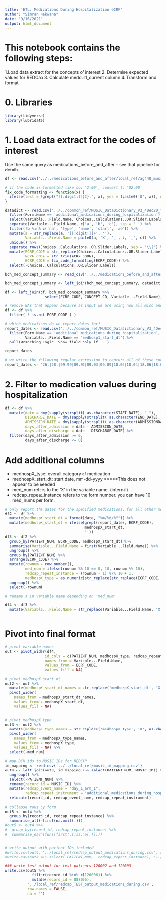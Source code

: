 ```yaml
---
title: 'ETL: Medications During Hospitalization eCRF'
author: "Simran Makwana"
date: "9/16/2021"
output: html_document
---
```


# This notebook contains the following steps:
1.Load data extract for the concepts of interest
2. Determine expected values for REDCap 
3. Calculate medcur1_current column
4. Transform and format

# 0. Libraries
```r
library(tidyverse)
library(lubridate)
```

# 1. Load data extract for the codes of interest
Use the same query as medications_before_and_after -- see that pipeline for details
```r

df <- read.csv('../../medications_before_and_after/local_ref/ag440_music_meds_nov21.csv')

# if the code is formatted like so: '2.00', convert to '02.00'
fix_code_formatting <- function(x) {
  ifelse(test = !grepl("[[:digit:]]{2}.", x), yes = (paste0('0', x)), no = (x))
}

datadict <- read.csv('../../common_ref/MUSIC_DataDictionary_V3_4Dec20_final version_clean_0.csv') %>%
  filter(Form.Name == 'additional_medications_during_hospitalization') %>%
  select(Variable...Field.Name, Choices..Calculations..OR.Slider.Labels) %>%
  separate(Variable...Field.Name, c('a', 'b', 'c'), sep = '_') %>%
  filter(!b %in% c('na', 'type', 'name', 'start', 'ae')) %>%
  mutate(a = str_replace(a, '[[:digit:]]+', ''),
         Variable...Field.Name = paste0(a, 'X', '_', b, '_', c)) %>%
  unique() %>% 
  separate_rows(Choices..Calculations..OR.Slider.Labels, sep = '\\|') %>%
  mutate(ECRF_CODE = str_replace(Choices..Calculations..OR.Slider.Labels, ',.*$', ''),
         ECRF_CODE = str_trim(ECRF_CODE),
         ECRF_CODE = fix_code_formatting(ECRF_CODE)) %>%
  select(-Choices..Calculations..OR.Slider.Labels)

bch_med_concept_summary <- read_csv('../../medications_before_and_after/data/bch_med_concept_summary_toReview.csv')

bch_med_concept_summary <- left_join(bch_med_concept_summary, datadict, by = 'ECRF_CODE')

df <- left_join(df, bch_med_concept_summary %>% 
                  select(ECRF_CODE, CONCEPT_CD, Variable...Field.Name), by = 'CONCEPT_CD') 

# remove NAs that appear because as input we are using now all misc and all medications
df <- df %>%
  filter( ! is.na( ECRF_CODE ) )
```


```r
# which medications do we report dates for?
report_dates <- read.csv('../../common_ref/MUSIC_DataDictionary_V3_4Dec20_final version_clean_0.csv') %>%
  filter(Form.Name == 'additional_medications_during_hospitalization', 
         Variable...Field.Name == 'medhosp1_start_dt') %>%
  pull(Branching.Logic..Show.field.only.if....)

report_dates

# we write the following regular expression to capture all of these codes:
report_dates <- '26.|28.|99.99|09.99|09.03|09.09|18.03|18.04|18.06|18.09|18.10'
```

# 2. Filter to medication values during hospitalization

```r
df <- df %>%
  mutate(date = dmy(sapply(strsplit( as.character(START_DATE), " "), '[', 1)),
         DISCHARGE_DATE = dmy(sapply(strsplit( as.character(END_DATE), " "), '[', 1)),
         ADMISSION_DATE = dmy(sapply(strsplit( as.character(ADMISSIONDATE), " "), '[', 1)),
         days_after_admission = date - ADMISSION_DATE,
         days_after_discharge = date - DISCHARGE_DATE) %>%
  filter(days_after_admission >= 0,
         days_after_discharge <= 0)
```

# Add additional columns
- medhospX_type: overall category of medication
- medhospX_start_dt: start date, mm-dd-yyyy *****This does not appear to be needed
- med_num refers to the 'X' in the variable name. (internal)
- redcap_repeat_instance refers to the form number. you can have 10 med_nums per form.
```r

# only report the dates for the specified medications. for all other medications, medhosp_start_dt should be blank
df2 <- df %>% 
  mutate(medhospX_start_dt = format(date, "%m/%d/%Y")) %>%
  mutate(medhospX_start_dt = ifelse(grepl(report_dates, ECRF_CODE),
                                    medhospX_start_dt,
                                    ''))
df3 <- df2 %>%
  group_by(PATIENT_NUM, ECRF_CODE, medhospX_start_dt) %>%
  summarise(Variable...Field.Name = first(Variable...Field.Name)) %>%
  ungroup() %>%
  group_by(PATIENT_NUM) %>%
  arrange(ECRF_CODE) %>%
  mutate(rownum = row_number(),
         med_num = ifelse(rownum %% 10 == 0, 10, rownum %% 10),
         redcap_repeat_instance = (rownum - 1) %/% 10 + 1,
         medhospX_type = as.numeric(str_replace(str_replace(ECRF_CODE, '\\...', ''), '^0', ''))) %>%
  ungroup() %>%
  select(-rownum) 

# rename X in variable name depending on 'med_num'

df4 <- df3 %>%
  mutate(Variable...Field.Name = str_replace(Variable...Field.Name, 'X', as.character(med_num)))



```

# Pivot into final format
```r

# pivot variable names
out <- pivot_wider(df4,
                  id_cols = c(PATIENT_NUM, medhospX_type, redcap_repeat_instance, med_num, medhospX_start_dt),   
                  names_from = Variable...Field.Name,
                  values_from = ECRF_CODE,
                  values_fill = NA) 

# pivot medhospX_start_dt
out2 <- out %>%
  mutate(medhospX_start_dt_names = str_replace('medhospX_start_dt', 'X', as.character(med_num))) %>%
  pivot_wider(
    names_from = medhospX_start_dt_names,
    values_from = medhospX_start_dt,
    values_fill = NA)
  

# pivot medhospX_type
out3 <- out2 %>%
  mutate(medhospX_type_names = str_replace('medhospX_type', 'X', as.character(med_num))) %>%
  pivot_wider(
    names_from = medhospX_type_names,
    values_from = medhospX_type,
    values_fill = NA) %>%
  select(-med_num)

# map BCH ids to MUSIC IDs for REDCAP
id_mapping <- read.csv('../../local_ref/music_id_mapping.csv')
out4 <- left_join(out3, id_mapping %>% select(PATIENT_NUM, MUSIC_ID)) %>% 
  ungroup() %>% 
  select(-PATIENT_NUM) %>%
  rename(record_id = MUSIC_ID) %>%
  mutate(redcap_event_name = "day_1_arm_1",
         redcap_repeat_instrument = "additional_medications_during_hospitalization") %>%
  relocate(record_id, redcap_event_name, redcap_repeat_instrument) 
  
# collapse rows by form
out5 <- out4 %>%
  group_by(record_id, redcap_repeat_instance) %>%
  summarise_all(~first(na.omit(.)))
#out5 <- out4 %>%
#  group_by(record_id, redcap_repeat_instance) %>%
#  summarise_each(funs(first(.[!is.na(.)])))


# write output with patient IDs included
#write.csv(out4, '../local_ref/redcap_output_medications_during.csv', row.names = FALSE, na = '')
#write.csv(out3 %>% select(-PATIENT_NUM, -redcap_repeat_instance), '../local_ref/redcap_output_medications_during.csv', row.names = FALSE)
```


```r
### write test output for test patients 120002 and 120003
write.csv(out5 %>%
            filter(record_id %in% c(120006)) %>%
            mutate(record_id = 888006),
          '../local_ref/redcap_TEST_output_medications_during.csv',
          row.names = FALSE, 
          na = '')


```




